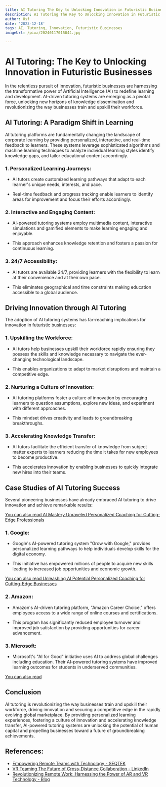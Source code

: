 ```yaml
---
title: AI Tutoring The Key to Unlocking Innovation in Futuristic Businesses
description: AI Tutoring The Key to Unlocking Innovation in Futuristic Businesses
author: Usf
date: '2023-12-18'
tags: AI, Tutoring, Innovation, Futuristic Businesses
imageUrl: /pixa/20240117015044.jpg

---
```

# AI Tutoring: The Key to Unlocking Innovation in Futuristic Businesses

In the relentless pursuit of innovation,  futuristic businesses are harnessing the transformative power of Artificial Intelligence (AI) to redefine learning and development. AI-driven tutoring systems are emerging as a pivotal force, unlocking  new horizons of knowledge dissemination  and revolutionizing the  way businesses train and upskill their workforce.

## AI Tutoring: A Paradigm Shift in Learning

AI tutoring platforms are fundamentally  changing the  landscape of  corporate learning by providing personalized, interactive, and real-time feedback to learners. These systems leverage sophisticated algorithms and machine learning techniques to analyze individual learning styles identify knowledge gaps, and tailor educational content accordingly.

### 1. Personalized Learning Journeys:

- AI tutors create customized learning  pathways that adapt to each learner's unique needs, interests,  and pace.

-  Real-time feedback and progress tracking enable learners to identify areas for improvement and focus their  efforts accordingly.

### 2.  Interactive and Engaging Content:

- AI-powered  tutoring systems employ  multimedia content, interactive simulations and gamified elements to make learning engaging and  enjoyable.

- This approach enhances knowledge retention and fosters a passion for continuous learning.

### 3. 24/7 Accessibility:

- AI tutors are available 24/7, providing learners with the flexibility to learn at their convenience and at their own pace.

- This eliminates geographical and time  constraints making education accessible to a global audience.

##  Driving Innovation through AI Tutoring

The adoption  of AI tutoring  systems has far-reaching implications for innovation in futuristic businesses:

### 1.  Upskilling the Workforce:

- AI tutors help businesses upskill their workforce rapidly ensuring  they possess the skills and knowledge necessary to navigate the ever-changing technological landscape.

- This enables organizations to  adapt to market disruptions and maintain a competitive edge.

### 2. Nurturing a Culture of Innovation:

- AI tutoring platforms foster a culture of innovation by  encouraging learners to  question assumptions, explore new ideas, and experiment with different approaches.

- This mindset  drives creativity  and leads to groundbreaking breakthroughs.

###  3.  Accelerating Knowledge Transfer:

- AI tutors  facilitate the efficient transfer of knowledge from subject matter experts to learners reducing the time it takes for new employees to  become productive.

- This accelerates innovation by enabling businesses to quickly integrate new hires  into their teams.

## Case Studies of AI Tutoring  Success

Several pioneering businesses  have already embraced AI tutoring to drive innovation and achieve remarkable results:

[You can also read AI Mastery Unraveled Personalized Coaching for  Cutting-Edge Professionals](AI%20Mastery%20Unraveled%20Personalized%20Coaching%20for%20Cutting-Edge%20Professionals)


### 1. Google:

- Google's AI-powered tutoring system "Grow with Google," provides personalized learning pathways to help individuals develop skills for  the digital economy.

- This  initiative has empowered millions of people to acquire new skills leading to increased job opportunities and economic growth.

[You can also read Unleashing AI Potential  Personalized  Coaching for Cutting-Edge Businesses](Unleashing%20AI%20Potential%20Personalized%20Coaching%20for%20Cutting-Edge%20Businesses)


### 2. Amazon:

- Amazon's AI-driven  tutoring platform, "Amazon Career  Choice," offers  employees access to a wide range of online courses and  certifications.

- This program has significantly  reduced employee turnover and improved job satisfaction by providing opportunities  for career advancement.

### 3. Microsoft:

- Microsoft's  "AI for  Good" initiative uses AI to address global challenges including education. Their AI-powered  tutoring systems have improved learning outcomes for students in underserved communities.

[You can also read ]()


## Conclusion

AI tutoring is revolutionizing the way businesses train and upskill their workforce, driving innovation and securing a  competitive edge  in the rapidly evolving global marketplace. By providing personalized learning experiences,  fostering  a  culture of innovation and accelerating  knowledge transfer, AI-powered tutoring systems are unlocking the potential of human capital  and  propelling businesses toward a future of groundbreaking achievements.

## References:
- [Empowering Remote Teams with Technology - SEQTEK](https://www.seqtek.com/blog/empowering-remote-teams-with-technology)
- [VR Teaming The Future of Cross-Distance Collaboration - LinkedIn](https://www.linkedin.com/pulse/vr-teaming-future-cross-distance-collaboration-remoteteamsolutions)
- [Revolutionizing Remote Work: Harnessing the Power of AR and VR Technology - Blog](https://siliconvalley.center/blog/revolutionizing-remote-work)
